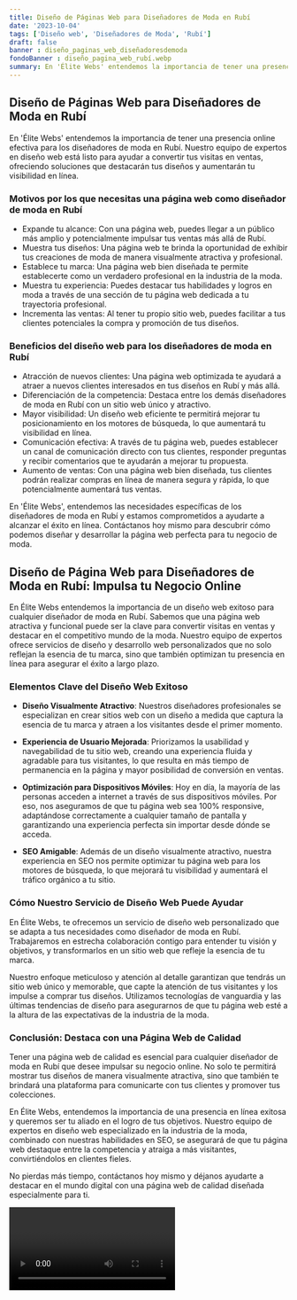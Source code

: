 ```yaml
---
title: Diseño de Páginas Web para Diseñadores de Moda en Rubí
date: '2023-10-04'
tags: ['Diseño web', 'Diseñadores de Moda', 'Rubí']
draft: false
banner : diseño_paginas_web_diseñadoresdemoda
fondoBanner : diseño_pagina_web_rubí.webp
summary: En 'Élite Webs' entendemos la importancia de tener una presencia online efectiva para los diseñadores de moda en Rubí. Nuestro equipo de expertos en diseño web está listo para ayudar a convertir tus visitas en ventas, ofreciendo soluciones que destacarán tus diseños y aumentarán tu visibilidad en línea.
---
```


## Diseño de Páginas Web para Diseñadores de Moda en Rubí

En 'Élite Webs' entendemos la importancia de tener una presencia online efectiva para los diseñadores de moda en Rubí. Nuestro equipo de expertos en diseño web está listo para ayudar a convertir tus visitas en ventas, ofreciendo soluciones que destacarán tus diseños y aumentarán tu visibilidad en línea.

### Motivos por los que necesitas una página web como diseñador de moda en Rubí

- Expande tu alcance: Con una página web, puedes llegar a un público más amplio y potencialmente impulsar tus ventas más allá de Rubí. 
- Muestra tus diseños: Una página web te brinda la oportunidad de exhibir tus creaciones de moda de manera visualmente atractiva y profesional. 
- Establece tu marca: Una página web bien diseñada te permite establecerte como un verdadero profesional en la industria de la moda. 
- Muestra tu experiencia: Puedes destacar tus habilidades y logros en moda a través de una sección de tu página web dedicada a tu trayectoria profesional. 
- Incrementa las ventas: Al tener tu propio sitio web, puedes facilitar a tus clientes potenciales la compra y promoción de tus diseños. 

### Beneficios del diseño web para los diseñadores de moda en Rubí

- Atracción de nuevos clientes: Una página web optimizada te ayudará a atraer a nuevos clientes interesados en tus diseños en Rubí y más allá. 
- Diferenciación de la competencia: Destaca entre los demás diseñadores de moda en Rubí con un sitio web único y atractivo. 
- Mayor visibilidad: Un diseño web eficiente te permitirá mejorar tu posicionamiento en los motores de búsqueda, lo que aumentará tu visibilidad en línea. 
- Comunicación efectiva: A través de tu página web, puedes establecer un canal de comunicación directo con tus clientes, responder preguntas y recibir comentarios que te ayudarán a mejorar tu propuesta. 
- Aumento de ventas: Con una página web bien diseñada, tus clientes podrán realizar compras en línea de manera segura y rápida, lo que potencialmente aumentará tus ventas. 

En 'Élite Webs', entendemos las necesidades específicas de los diseñadores de moda en Rubí y estamos comprometidos a ayudarte a alcanzar el éxito en línea. Contáctanos hoy mismo para descubrir cómo podemos diseñar y desarrollar la página web perfecta para tu negocio de moda.

<GifSeo />

<Cta />

## Diseño de Página Web para Diseñadores de Moda en Rubí: Impulsa tu Negocio Online

En Élite Webs entendemos la importancia de un diseño web exitoso para cualquier diseñador de moda en Rubí. Sabemos que una página web atractiva y funcional puede ser la clave para convertir visitas en ventas y destacar en el competitivo mundo de la moda. Nuestro equipo de expertos ofrece servicios de diseño y desarrollo web personalizados que no solo reflejan la esencia de tu marca, sino que también optimizan tu presencia en línea para asegurar el éxito a largo plazo.

### Elementos Clave del Diseño Web Exitoso

- **Diseño Visualmente Atractivo**: Nuestros diseñadores profesionales se especializan en crear sitios web con un diseño a medida que captura la esencia de tu marca y atraen a los visitantes desde el primer momento.

- **Experiencia de Usuario Mejorada**: Priorizamos la usabilidad y navegabilidad de tu sitio web, creando una experiencia fluida y agradable para tus visitantes, lo que resulta en más tiempo de permanencia en la página y mayor posibilidad de conversión en ventas.

- **Optimización para Dispositivos Móviles**: Hoy en día, la mayoría de las personas acceden a internet a través de sus dispositivos móviles. Por eso, nos aseguramos de que tu página web sea 100% responsive, adaptándose correctamente a cualquier tamaño de pantalla y garantizando una experiencia perfecta sin importar desde dónde se acceda.

- **SEO Amigable**: Además de un diseño visualmente atractivo, nuestra experiencia en SEO nos permite optimizar tu página web para los motores de búsqueda, lo que mejorará tu visibilidad y aumentará el tráfico orgánico a tu sitio.

### Cómo Nuestro Servicio de Diseño Web Puede Ayudar

En Élite Webs, te ofrecemos un servicio de diseño web personalizado que se adapta a tus necesidades como diseñador de moda en Rubí. Trabajaremos en estrecha colaboración contigo para entender tu visión y objetivos, y transformarlos en un sitio web que refleje la esencia de tu marca.

Nuestro enfoque meticuloso y atención al detalle garantizan que tendrás un sitio web único y memorable, que capte la atención de tus visitantes y los impulse a comprar tus diseños. Utilizamos tecnologías de vanguardia y las últimas tendencias de diseño para asegurarnos de que tu página web esté a la altura de las expectativas de la industria de la moda.

### Conclusión: Destaca con una Página Web de Calidad

Tener una página web de calidad es esencial para cualquier diseñador de moda en Rubí que desee impulsar su negocio online. No solo te permitirá mostrar tus diseños de manera visualmente atractiva, sino que también te brindará una plataforma para comunicarte con tus clientes y promover tus colecciones.

En Élite Webs, entendemos la importancia de una presencia en línea exitosa y queremos ser tu aliado en el logro de tus objetivos. Nuestro equipo de expertos en diseño web especializado en la industria de la moda, combinado con nuestras habilidades en SEO, se asegurará de que tu página web destaque entre la competencia y atraiga a más visitantes, convirtiéndolos en clientes fieles.

No pierdas más tiempo, contáctanos hoy mismo y déjanos ayudarte a destacar en el mundo digital con una página web de calidad diseñada especialmente para ti.

<Video />

<CtaBot job='Diseñadores de Moda' city='Rubí'/>

<Gmaps query='Rubí+españa+maps' />